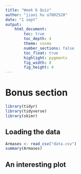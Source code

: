```yaml
---
title: "Week 6 Quiz"
author: "jiani hu u7002520"
date: "1 sept"
output:  
    html_document:
        toc: true
        toc_depth: 4
        theme: cosmo
        number_sections: false
        toc_float: true
        highlight: pygments
        fig_width: 8
        fig_height: 4
---
```


# Bonus section
```r
library(tidyr)
library(tidyverse)
library(skimr)
```
## Loading the data
```r
Armases <- read_csv("data.csv")
summary(Armases)
```
## An interesting plot